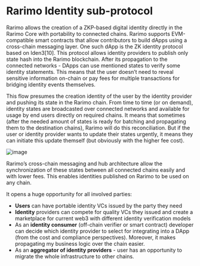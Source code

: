 ---
---

# Rarimo Identity sub-protocol
Rarimo allows the creation of a ZKP-based digital identity directly in the Rarimo Core with portability to connected
chains. Rarimo supports EVM-compatible smart contracts that allow contributors to build dApps using a cross-chain
messaging layer. One such dApp is the ZK identity protocol based on Iden3[10]. This protocol allows identity providers
to publish only state hash into the Rarimo blockchain. After its propagation to the connected networks - DApps can use
mentioned states to verify some identity statements. This means that the user doesn’t need to reveal sensitive
information on-chain or pay fees for multiple transactions for bridging identity events themselves.

This flow presumes the creation identity of the user by the identity provider and pushing its state in the Rarimo chain.
From time to time (or on demand), identity states are broadcasted over connected networks and available for usage by end
users directly on required chains. It means that sometimes (after the needed amount of states is ready for batching and
propagating them to the destination chains), Rarimo will do this reconciliation. But if the user or identity provider
wants to update their states urgently, it means they can initiate this update themself (but obviously with the higher
fee cost).

![image](identity-sub-protocol.png)

Rarimo’s cross-chain messaging and hub architecture allow the synchronization of these states between all connected
chains easily and with lower fees. This enables identities published on Rarimo to be used on any chain.

It opens a huge opportunity for all involved parties:
* **Users** can have portable identity VCs issued by the party they need
* **Identity** providers can compete for quality VCs they issued and create a marketplace for current web3 with
different identity verification models
* As an **identity consumer** (off-chain verifier or smart contract) developer can decide which identity provider to
select for integrating into a DApp (from the cost and compliance perspectives). Moreover, it makes propagating my
business logic over the chain easier.
* As an **aggregator of identity providers** - user has an opportunity to migrate the whole infrastructure to other
chains.